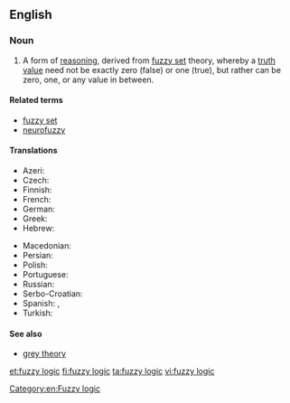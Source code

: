 ==English==

===Noun===
{{wikipedia}}
{{en-noun|~}}

# A form of [[reasoning]], derived from [[fuzzy set]] theory, whereby a [[truth value]] need not be exactly zero (false) or one (true), but rather can be zero, one, or any value in between.

====Related terms====
* [[fuzzy set]]
* [[neurofuzzy]]

====Translations====
{{trans-top|logic based on the notion of fuzzy set}}
* Azeri: {{t|az|qeyri-səlis məntiq}}
* Czech: {{t|cs|fuzzy logika|f}}
* Finnish: {{t|fi|sumea logiikka}}
* French: {{t+|fr|logique floue|f}}
* German: {{t|de|Fuzzylogik|f}}
* Greek: {{t|el|ασαφής λογική|f|sc=Grek}}
* Hebrew: {{t|he|לוגיקה עמומה|f|tr=lógika amumá}}
{{trans-mid}}
* Macedonian: {{t|mk|фа́зи ло́гика|f}}
* Persian: {{t|fa|منطق فازی|tr=manteq-e fâzi}}
* Polish: {{t|pl|logika rozmyta|f}}
* Portuguese: {{t|pt|lógica fuzzy|f}}
* Russian: {{t|ru|нечёткая ло́гика|f}}
* Serbo-Croatian: {{t|sh|neizrazita logika|f}}
* Spanish: {{t|es|lógica difusa|f}}, {{t|es|lógica borrosa|f}}
* Turkish: {{t|tr|bulanık mantık}}
{{trans-bottom}}

====See also====
* [[grey theory]]

[[Category:en:Fuzzy logic]]

[[et:fuzzy logic]]
[[fi:fuzzy logic]]
[[ta:fuzzy logic]]
[[vi:fuzzy logic]]